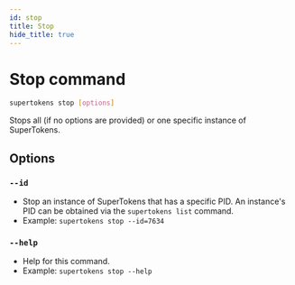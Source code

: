 ```yaml
---
id: stop
title: Stop
hide_title: true
---
```


<!-- COPY DOCS -->
<!-- ./community/supertokens-core/cli/stop.mdx -->

# Stop command

```bash
supertokens stop [options]
```
Stops all (if no options are provided) or one specific instance of SuperTokens.

## Options
### `--id`
- Stop an instance of SuperTokens that has a specific PID. An instance's PID can be obtained via the ```supertokens list``` command.
- Example: ```supertokens stop --id=7634```
### `--help`
- Help for this command.
- Example: ```supertokens stop --help```
